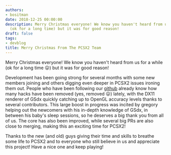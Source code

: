 ```yaml
---
authors:
- bositman
date: 2018-12-25 00:00:00
description: Merry Christmas everyone! We know you haven't heard from us for a while
  (ok for a long time) but it was for good reason!
draft: false
tags:
- devblog
title: Merry Christmas From The PCSX2 Team
---
```


Merry Christmas everyone! We know you haven't heard from us for a while (ok for a long time 😛) but it was for good reason!

<!-- truncate -->

Development has been going strong for several months with some new members joining and others digging even deeper in PCSX2 issues ironing them out. People who have been following our [github](https://github.com/PCSX2/pcsx2) already know how many hacks have been removed (yes, removed 😛) lately, with the DX11 renderer of GSdx quickly catching up to OpenGL accuracy levels thanks to several contributors. This large boost in progress was incited by gregory helping out the newcomers with his in-depth knowledge of GSdx, in between his baby's sleep sessions, so he deserves a big thank you from all of us. The core has also been improved, while several big PRs are also close to merging, making this an exciting time for PCSX2!

Thanks to the new (and old) guys giving their time and skills to breathe some life to PCSX2 and to everyone who still believe in us and appreciate this project! Have a nice one and keep playing!
